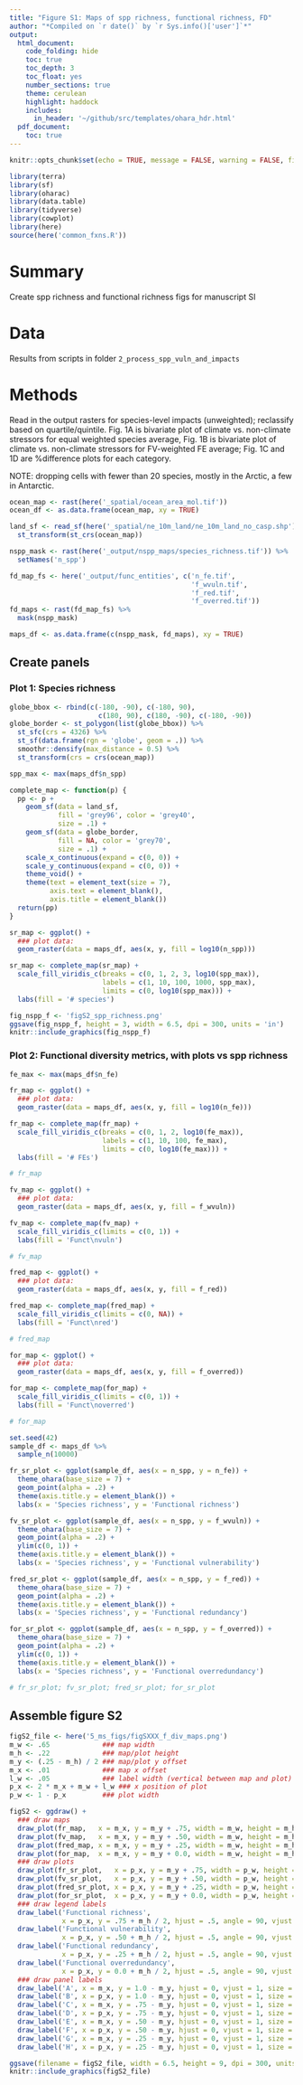 ```yaml
---
title: "Figure S1: Maps of spp richness, functional richness, FD"
author: "*Compiled on `r date()` by `r Sys.info()['user']`*"
output: 
  html_document:
    code_folding: hide
    toc: true
    toc_depth: 3
    toc_float: yes
    number_sections: true
    theme: cerulean
    highlight: haddock
    includes: 
      in_header: '~/github/src/templates/ohara_hdr.html'
  pdf_document:
    toc: true
---
```


``` r

knitr::opts_chunk$set(echo = TRUE, message = FALSE, warning = FALSE, fig.height = 4, fig.width = 7)

library(terra)
library(sf)
library(oharac)
library(data.table)
library(tidyverse)
library(cowplot)
library(here)
source(here('common_fxns.R'))

```

# Summary

Create spp richness and functional richness figs for manuscript SI

# Data

Results from scripts in folder `2_process_spp_vuln_and_impacts`

# Methods

Read in the output rasters for species-level impacts (unweighted); reclassify based on quartile/quintile.  Fig. 1A is bivariate plot of climate vs. non-climate stressors for equal weighted species average, Fig. 1B is bivariate plot of climate vs. non-climate stressors for FV-weighted FE average; Fig. 1C and 1D are %difference plots for each category.

NOTE: dropping cells with fewer than 20 species, mostly in the Arctic, a few in Antarctic.

```r
ocean_map <- rast(here('_spatial/ocean_area_mol.tif'))
ocean_df <- as.data.frame(ocean_map, xy = TRUE)

land_sf <- read_sf(here('_spatial/ne_10m_land/ne_10m_land_no_casp.shp')) %>%
  st_transform(st_crs(ocean_map))

nspp_mask <- rast(here('_output/nspp_maps/species_richness.tif')) %>%
  setNames('n_spp')

fd_map_fs <- here('_output/func_entities', c('n_fe.tif', 
                                             'f_wvuln.tif', 
                                             'f_red.tif', 
                                             'f_overred.tif'))
fd_maps <- rast(fd_map_fs) %>%
  mask(nspp_mask)

maps_df <- as.data.frame(c(nspp_mask, fd_maps), xy = TRUE)
```


## Create panels

### Plot 1: Species richness

```r
globe_bbox <- rbind(c(-180, -90), c(-180, 90), 
                      c(180, 90), c(180, -90), c(-180, -90)) 
globe_border <- st_polygon(list(globe_bbox)) %>%
  st_sfc(crs = 4326) %>%
  st_sf(data.frame(rgn = 'globe', geom = .)) %>%
  smoothr::densify(max_distance = 0.5) %>%
  st_transform(crs = crs(ocean_map))
```

```r
spp_max <- max(maps_df$n_spp)

complete_map <- function(p) {
  pp <- p + 
    geom_sf(data = land_sf,
            fill = 'grey96', color = 'grey40', 
            size = .1) +
    geom_sf(data = globe_border,
            fill = NA, color = 'grey70', 
            size = .1) +
    scale_x_continuous(expand = c(0, 0)) +
    scale_y_continuous(expand = c(0, 0)) +
    theme_void() +
    theme(text = element_text(size = 7),
          axis.text = element_blank(), 
          axis.title = element_blank())
  return(pp)
}

sr_map <- ggplot() +
  ### plot data:
  geom_raster(data = maps_df, aes(x, y, fill = log10(n_spp)))

sr_map <- complete_map(sr_map) +
  scale_fill_viridis_c(breaks = c(0, 1, 2, 3, log10(spp_max)),
                       labels = c(1, 10, 100, 1000, spp_max),
                       limits = c(0, log10(spp_max))) +
  labs(fill = '# species')

fig_nspp_f <- 'figS2_spp_richness.png'
ggsave(fig_nspp_f, height = 3, width = 6.5, dpi = 300, units = 'in')
knitr::include_graphics(fig_nspp_f)
```

### Plot 2: Functional diversity metrics, with plots vs spp richness

```r
fe_max <- max(maps_df$n_fe)

fr_map <- ggplot() +
  ### plot data:
  geom_raster(data = maps_df, aes(x, y, fill = log10(n_fe)))

fr_map <- complete_map(fr_map) +
  scale_fill_viridis_c(breaks = c(0, 1, 2, log10(fe_max)),
                       labels = c(1, 10, 100, fe_max),
                       limits = c(0, log10(fe_max))) +
  labs(fill = '# FEs')

# fr_map
```

```r
fv_map <- ggplot() +
  ### plot data:
  geom_raster(data = maps_df, aes(x, y, fill = f_wvuln))

fv_map <- complete_map(fv_map) +
  scale_fill_viridis_c(limits = c(0, 1)) +
  labs(fill = 'Funct\nvuln')

# fv_map
```

```r
fred_map <- ggplot() +
  ### plot data:
  geom_raster(data = maps_df, aes(x, y, fill = f_red))

fred_map <- complete_map(fred_map) +
  scale_fill_viridis_c(limits = c(0, NA)) +
  labs(fill = 'Funct\nred')

# fred_map
```

```r
for_map <- ggplot() +
  ### plot data:
  geom_raster(data = maps_df, aes(x, y, fill = f_overred))

for_map <- complete_map(for_map) +
  scale_fill_viridis_c(limits = c(0, 1)) +
  labs(fill = 'Funct\noverred')

# for_map
```

```r
set.seed(42)
sample_df <- maps_df %>%
  sample_n(10000)

fr_sr_plot <- ggplot(sample_df, aes(x = n_spp, y = n_fe)) +
  theme_ohara(base_size = 7) +
  geom_point(alpha = .2) +
  theme(axis.title.y = element_blank()) +
  labs(x = 'Species richness', y = 'Functional richness')

fv_sr_plot <- ggplot(sample_df, aes(x = n_spp, y = f_wvuln)) +
  theme_ohara(base_size = 7) +
  geom_point(alpha = .2) +
  ylim(c(0, 1)) +
  theme(axis.title.y = element_blank()) +
  labs(x = 'Species richness', y = 'Functional vulnerability')

fred_sr_plot <- ggplot(sample_df, aes(x = n_spp, y = f_red)) +
  theme_ohara(base_size = 7) +
  geom_point(alpha = .2) +
  theme(axis.title.y = element_blank()) +
  labs(x = 'Species richness', y = 'Functional redundancy')

for_sr_plot <- ggplot(sample_df, aes(x = n_spp, y = f_overred)) +
  theme_ohara(base_size = 7) +
  geom_point(alpha = .2) +
  ylim(c(0, 1)) +
  theme(axis.title.y = element_blank()) +
  labs(x = 'Species richness', y = 'Functional overredundancy')

# fr_sr_plot; fv_sr_plot; fred_sr_plot; for_sr_plot
```



## Assemble figure S2

```r
figS2_file <- here('5_ms_figs/figSXXX_f_div_maps.png')
m_w <- .65             ### map width
m_h <- .22             ### map/plot height
m_y <- (.25 - m_h) / 2 ### map/plot y offset
m_x <- .01             ### map x offset
l_w <- .05             ### label width (vertical between map and plot)
p_x <- 2 * m_x + m_w + l_w ### x position of plot
p_w <- 1 - p_x         ### plot width

figS2 <- ggdraw() +
  ### draw maps
  draw_plot(fr_map,   x = m_x, y = m_y + .75, width = m_w, height = m_h) +
  draw_plot(fv_map,   x = m_x, y = m_y + .50, width = m_w, height = m_h) +
  draw_plot(fred_map, x = m_x, y = m_y + .25, width = m_w, height = m_h) +
  draw_plot(for_map,  x = m_x, y = m_y + 0.0, width = m_w, height = m_h) +
  ### draw plots
  draw_plot(fr_sr_plot,   x = p_x, y = m_y + .75, width = p_w, height = m_h) +
  draw_plot(fv_sr_plot,   x = p_x, y = m_y + .50, width = p_w, height = m_h) +
  draw_plot(fred_sr_plot, x = p_x, y = m_y + .25, width = p_w, height = m_h) +
  draw_plot(for_sr_plot,  x = p_x, y = m_y + 0.0, width = p_w, height = m_h) +
  ### draw legend labels
  draw_label('Functional richness',
             x = p_x, y = .75 + m_h / 2, hjust = .5, angle = 90, vjust = 0, size = 7) +
  draw_label('Functional vulnerability',
             x = p_x, y = .50 + m_h / 2, hjust = .5, angle = 90, vjust = 0, size = 7) +
  draw_label('Functional redundancy',
             x = p_x, y = .25 + m_h / 2, hjust = .5, angle = 90, vjust = 0, size = 7) +
  draw_label('Functional overredundancy',
             x = p_x, y = 0.0 + m_h / 2, hjust = .5, angle = 90, vjust = 0, size = 7) +
  ### draw panel labels
  draw_label('A', x = m_x, y = 1.0 - m_y, hjust = 0, vjust = 1, size = 10, fontface = 'bold') +
  draw_label('B', x = p_x, y = 1.0 - m_y, hjust = 0, vjust = 1, size = 10, fontface = 'bold') +
  draw_label('C', x = m_x, y = .75 - m_y, hjust = 0, vjust = 1, size = 10, fontface = 'bold') +
  draw_label('D', x = p_x, y = .75 - m_y, hjust = 0, vjust = 1, size = 10, fontface = 'bold') +
  draw_label('E', x = m_x, y = .50 - m_y, hjust = 0, vjust = 1, size = 10, fontface = 'bold') +
  draw_label('F', x = p_x, y = .50 - m_y, hjust = 0, vjust = 1, size = 10, fontface = 'bold') +
  draw_label('G', x = m_x, y = .25 - m_y, hjust = 0, vjust = 1, size = 10, fontface = 'bold') +
  draw_label('H', x = p_x, y = .25 - m_y, hjust = 0, vjust = 1, size = 10, fontface = 'bold')

ggsave(filename = figS2_file, width = 6.5, height = 9, dpi = 300, units = 'in')
knitr::include_graphics(figS2_file)
```

